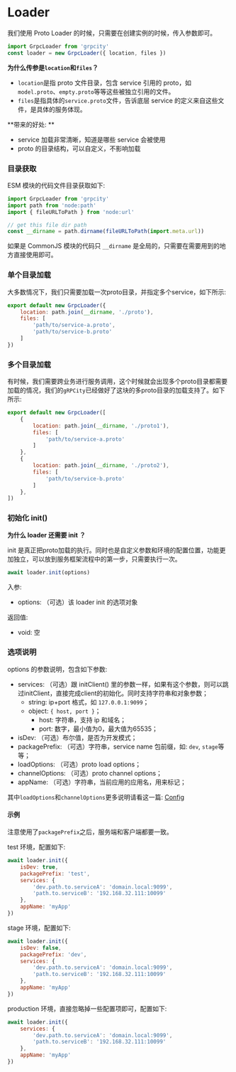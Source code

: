 # Loader

我们使用 Proto Loader 的时候，只需要在创建实例的时候，传入参数即可。

```js
import GrpcLoader from 'grpcity'
const loader = new GrpcLoader({ location, files })
```

**为什么传参是`location`和`files`？**
- `location`是指 proto 文件目录，包含 service 引用的 proto，如`model.proto`、`empty.proto`等等这些被独立引用的文件。
- `files`是指具体的`service.proto`文件，告诉底层 service 的定义来自这些文件，是具体的服务体现。

**带来的好处: **
- service 加载非常清晰，知道是哪些 service 会被使用
- proto 的目录结构，可以自定义，不影响加载

### 目录获取

ESM 模块的代码文件目录获取如下:

```js
import GrpcLoader from 'grpcity'
import path from 'node:path'
import { fileURLToPath } from 'node:url'

// get this file dir path
const __dirname = path.dirname(fileURLToPath(import.meta.url))
```

如果是 CommonJS 模块的代码只 `__dirname` 是全局的，只需要在需要用到的地方直接使用即可。


### 单个目录加载

大多数情况下，我们只需要加载一次proto目录，并指定多个service，如下所示:

```js
export default new GrpcLoader({
    location: path.join(__dirname, './proto'),
    files: [
        'path/to/service-a.proto',
        'path/to/service-b.proto'
    ]
})
```

### 多个目录加载

有时候，我们需要跨业务进行服务调用，这个时候就会出现多个proto目录都需要加载的情况，我们的`gRPCity`已经做好了这块的多proto目录的加载支持了。如下所示:

```js
export default new GrpcLoader([
    {
        location: path.join(__dirname, './proto1'),
        files: [
            'path/to/service-a.proto'
        ]
    },
    {
        location: path.join(__dirname, './proto2'),
        files: [
            'path/to/service-b.proto'
        ]
    },
])
```

### 初始化 init()

**为什么 loader 还需要 init ？**

init 是真正把proto加载的执行。同时也是自定义参数和环境的配置位置，功能更加独立，可以放到服务框架流程中的第一步，只需要执行一次。

```js
await loader.init(options)
```

入参:
- options: （可选）该 loader init 的选项对象

返回值:
- void: 空

### 选项说明

options 的参数说明，包含如下参数:
- services: （可选）跟 initClient() 里的参数一样，如果有这个参数，则可以跳过initClient，直接完成client的初始化。同时支持字符串和对象参数；
    - string: ip+port 格式，如 `127.0.0.1:9099`；
    - object: `{ host, port }`；
        - host: 字符串，支持 ip 和域名；
        - port: 数字，最小值为0，最大值为65535；
- isDev: （可选）布尔值，是否为开发模式；
- packagePrefix: （可选）字符串，service name 包前缀，如: `dev`, `stage`等等；
- loadOptions: （可选）proto load options；
- channelOptions: （可选）proto channel options；
- appName: （可选）字符串，当前应用的应用名，用来标记；

其中`loadOptions`和`channelOptions`更多说明请看这一篇: [Config](/guide/config)

#### 示例

注意使用了`packagePrefix`之后，服务端和客户端都要一致。

test 环境，配置如下:

```js
await loader.init({
    isDev: true,
    packagePrefix: 'test',
    services: {
        'dev.path.to.serviceA': 'domain.local:9099',
        'path.to.serviceB': '192.168.32.111:10099'
    },
    appName: 'myApp'
})
```

stage 环境，配置如下:

```js
await loader.init({
    isDev: false,
    packagePrefix: 'dev',
    services: {
        'dev.path.to.serviceA': 'domain.local:9099',
        'path.to.serviceB': '192.168.32.111:10099'
    },
    appName: 'myApp'
})
```

production 环境，直接忽略掉一些配置项即可，配置如下:

```js
await loader.init({
    services: {
        'dev.path.to.serviceA': 'domain.local:9099',
        'path.to.serviceB': '192.168.32.111:10099'
    },
    appName: 'myApp'
})
```
